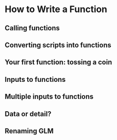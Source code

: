 # How to Write a Function

## Calling functions

## Converting scripts into functions

## Your first function: tossing a coin

## Inputs to functions

## Multiple inputs to functions

## Data or detail?

## Renaming GLM